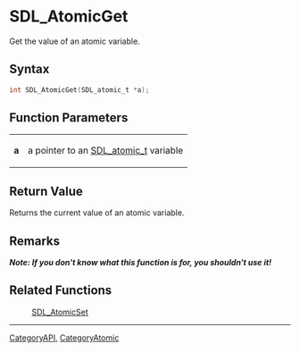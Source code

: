 = SDL_AtomicGet =

Get the value of an atomic variable.

== Syntax ==

<syntaxhighlight lang='c'>
int SDL_AtomicGet(SDL_atomic_t *a);
</syntaxhighlight>

== Function Parameters ==

{|
|'''a'''
|a pointer to an [[SDL_atomic_t]] variable
|}

== Return Value ==

Returns the current value of an atomic variable.

== Remarks ==

'''''Note: If you don't know what this function is for, you shouldn't use
it!'''''

== Related Functions ==

:[[SDL_AtomicSet]]

----
[[CategoryAPI]], [[CategoryAtomic]]


